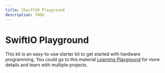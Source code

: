 ```yaml
---
title: 🔸SwiftIO Playground
description: TODO
---
```


# SwiftIO Playground


This kit is an easy-to-use starter kit to get started with hardware programming. You could go to this material [Learning Playground](../learn/introduction) for more details and learn with multiple projects.